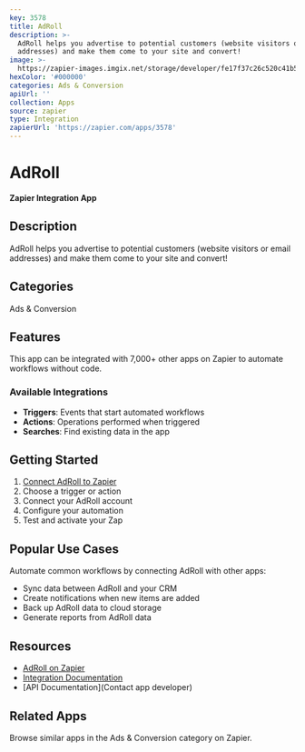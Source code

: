 ```yaml
---
key: 3578
title: AdRoll
description: >-
  AdRoll helps you advertise to potential customers (website visitors or email
  addresses) and make them come to your site and convert!
image: >-
  https://zapier-images.imgix.net/storage/developer/fe17f37c26c520c41b52c3e4fa2cd400.png?auto=format%2Ccompress&ixlib=python-3.0.0&q=50
hexColor: '#000000'
categories: Ads & Conversion
apiUrl: ''
collection: Apps
source: zapier
type: Integration
zapierUrl: 'https://zapier.com/apps/3578'
---
```

# AdRoll

**Zapier Integration App**

## Description

AdRoll helps you advertise to potential customers (website visitors or email addresses) and make them come to your site and convert!

## Categories

Ads & Conversion

## Features

This app can be integrated with 7,000+ other apps on Zapier to automate workflows without code.

### Available Integrations

- **Triggers**: Events that start automated workflows
- **Actions**: Operations performed when triggered
- **Searches**: Find existing data in the app

## Getting Started

1. [Connect AdRoll to Zapier](https://zapier.com/apps/3578)
2. Choose a trigger or action
3. Connect your AdRoll account
4. Configure your automation
5. Test and activate your Zap

## Popular Use Cases

Automate common workflows by connecting AdRoll with other apps:

- Sync data between AdRoll and your CRM
- Create notifications when new items are added
- Back up AdRoll data to cloud storage
- Generate reports from AdRoll data

## Resources

- [AdRoll on Zapier](https://zapier.com/apps/3578)
- [Integration Documentation](https://zapier.com/apps/3578/integrations)
- [API Documentation](Contact app developer)

## Related Apps

Browse similar apps in the Ads & Conversion category on Zapier.
